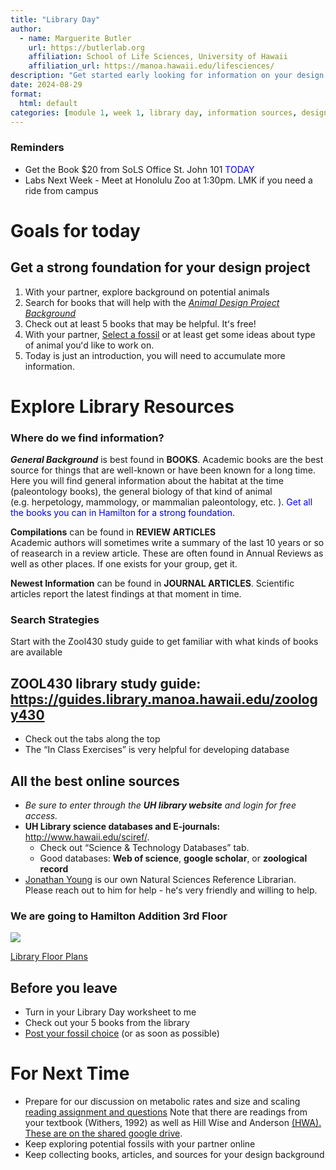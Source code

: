 ```yaml
---
title: "Library Day"
author:
  - name: Marguerite Butler  
    url: https://butlerlab.org
    affiliation: School of Life Sciences, University of Hawaii
    affiliation_url: https://manoa.hawaii.edu/lifesciences/
description: "Get started early looking for information on your design project"
date: 2024-08-29
format: 
  html: default 
categories: [module 1, week 1, library day, information sources, design background]
---
```


### Reminders

- Get the Book $20 from SoLS Office St. John 101 [TODAY]{style="color: blue"}
- Labs Next Week - Meet at Honolulu Zoo at 1:30pm. LMK if you need a ride from campus

# Goals for today 

::: {.callout-note}
## Get a strong foundation for your design project

1.  With your partner, explore background on potential animals
2.  Search for books that will help with the [*Animal Design Project Background*](../../projects/0.BackgroundDesign.pdf)
3.  Check out at least 5 books that may be helpful. Itʻs free!
4.  With your partner, [Select a fossil](https://docs.google.com/spreadsheets/d/17kG9f4kd1byl8nO6D-KJX8Q9d9-HV3_ZUdVMrCrgCCs/edit?usp=sharing) or at least get some ideas about type of animal youʻd like to work on. 
5.  Today is just an introduction, you will need to accumulate more information. 
:::


# Explore Library Resources 

### Where do we find information?


___General Background___ is best found in __BOOKS__.
Academic books are the best source for things that are well-known or have been known for a long time. Here you will find general information about the habitat at the time (paleontology books), the general biology of that kind of animal (e.g. herpetology, mammology, or mammalian paleontology, etc. ). [Get all the books you can in Hamilton for a strong foundation.]{style="color: blue"} 

__Compilations__ can be found in __REVIEW ARTICLES__  
Academic authors will sometimes write a summary of the last 10 years or so of reasearch in a review article. These are often found in Annual Reviews as well as other places. If one exists for your group, get it. 

__Newest Information__ can be found in __JOURNAL ARTICLES__. 
Scientific articles report the latest findings at that moment in time. 

### Search Strategies 

Start with the Zool430 study guide to get familiar with what kinds of books are available 

:::{.callout-tip}
# ZOOL430 library study guide: <https://guides.library.manoa.hawaii.edu/zoology430>  
- Check out the tabs along the top
- The "In Class Exercises" is very helpful for developing database 
:::


:::{.callout-tip}
# All the best online sources
- _Be sure to enter through the __UH library website__ and login for free access._  
-  __UH Library science databases and E-journals:__    <http://www.hawaii.edu/sciref/>.  
    +  Check out "Science & Technology Databases" tab.
    +  Good databases: __Web of science__, __google scholar__, or __zoological record__
-  [Jonathan Young](https://guides.library.manoa.hawaii.edu/prf.php?account_id=202259) is our own Natural Sciences Reference Librarian. Please reach out to him for help - heʻs very friendly and willing to help.
:::

### We are going to Hamilton Addition 3rd Floor

![](https://manoa.hawaii.edu/library/wp-content/uploads/floorplans/Hamilton-3rd-Floor.png)

[Library Floor Plans](https://manoa.hawaii.edu/library/about/visiting-the-library/library-floor-plans/)

## Before you leave

- Turn in your Library Day worksheet to me
- Check out your 5 books from the library
- [Post your fossil choice](https://docs.google.com/spreadsheets/d/17kG9f4kd1byl8nO6D-KJX8Q9d9-HV3_ZUdVMrCrgCCs/edit?gid=0#gid=0) (or as soon as possible)

# For Next Time

- Prepare for our discussion on metabolic rates and size and scaling [reading assignment and questions](../../discussions/Discussion_Week_2.pdf) Note that there are readings from your textbook (Withers, 1992) as well as Hill Wise and Anderson [(HWA). These are on the shared google drive](https://drive.google.com/drive/folders/1ONGdTPdeQz2lgGgAiWyZ_yGRmmcNSwoV). 
- Keep exploring potential fossils with your partner online
- Keep collecting books, articles, and sources for your design background

